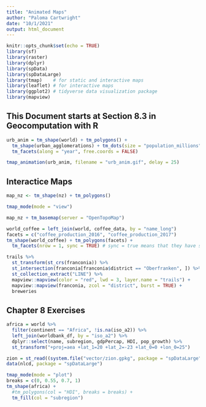 ```yaml
---
title: "Animated Maps"
author: "Paloma Cartwright"
date: "10/1/2021"
output: html_document
---
```


```r
knitr::opts_chunk$set(echo = TRUE)
library(sf)
library(raster)
library(dplyr)
library(spData)
library(spDataLarge)
library(tmap)    # for static and interactive maps
library(leaflet) # for interactive maps
library(ggplot2) # tidyverse data visualization package
library(mapview)
```

## This Document starts at Section 8.3 in Geocomputation with R 

```r
urb_anim = tm_shape(world) + tm_polygons() + 
  tm_shape(urban_agglomerations) + tm_dots(size = "population_millions") +
  tm_facets(along = "year", free.coords = FALSE)

tmap_animation(urb_anim, filename = "urb_anim.gif", delay = 25)
```
## Interactice Maps 

```r
map_nz <- tm_shape(nz) + tm_polygons()
```


```r
tmap_mode(mode = "view") 

map_nz + tm_basemap(server = "OpenTopoMap")

```


```r
world_coffee = left_join(world, coffee_data, by = "name_long")
facets = c("coffee_production_2016", "coffee_production_2017")
tm_shape(world_coffee) + tm_polygons(facets) + 
  tm_facets(nrow = 1, sync = TRUE) # sync = true means that they have synchronized zoom and panning settings 
```


```r
trails %>%
  st_transform(st_crs(franconia)) %>%
  st_intersection(franconia[franconia$district == "Oberfranken", ]) %>%
  st_collection_extract("LINE") %>%
  mapview::mapview(color = "red", lwd = 3, layer.name = "trails") +
  mapview::mapview(franconia, zcol = "district", burst = TRUE) +
  breweries
```




## Chapter 8 Exercises 

```r
africa = world %>% 
  filter(continent == "Africa", !is.na(iso_a2)) %>% 
  left_join(worldbank_df, by = "iso_a2") %>% 
  dplyr::select(name, subregion, gdpPercap, HDI, pop_growth) %>% 
  st_transform("+proj=aea +lat_1=20 +lat_2=-23 +lat_0=0 +lon_0=25")
```

```r
zion = st_read((system.file("vector/zion.gpkg", package = "spDataLarge")))
data(nlcd, package = "spDataLarge")
```

```r
tmap_mode(mode = "plot")
breaks = c(0, 0.55, 0.7, 1)
tm_shape(africa) +
  #tm_polygons(col = "HDI", breaks = breaks) +
  tm_fill(col = "subregion")


```




